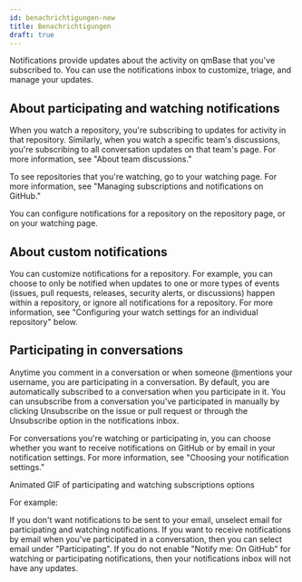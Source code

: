 ---
id: benachrichtigungen-new
title: Benachrichtigungen
draft: true
---

Notifications provide updates about the activity on qmBase that you've subscribed to. You can use the notifications inbox to customize, triage, and manage your updates.

## About participating and watching notifications

When you watch a repository, you're subscribing to updates for activity in that repository. Similarly, when you watch a specific team's discussions, you're subscribing to all conversation updates on that team's page. For more information, see "About team discussions."

To see repositories that you're watching, go to your watching page. For more information, see "Managing subscriptions and notifications on GitHub."

You can configure notifications for a repository on the repository page, or on your watching page.

## About custom notifications

You can customize notifications for a repository. For example, you can choose to only be notified when updates to one or more types of events (issues, pull requests, releases, security alerts, or discussions) happen within a repository, or ignore all notifications for a repository. For more information, see "Configuring your watch settings for an individual repository" below.

## Participating in conversations

Anytime you comment in a conversation or when someone @mentions your username, you are participating in a conversation. By default, you are automatically subscribed to a conversation when you participate in it.
You can unsubscribe from a conversation you've participated in manually by clicking Unsubscribe on the issue or pull request or through the Unsubscribe option in the notifications inbox.

For conversations you're watching or participating in, you can choose whether you want to receive notifications on GitHub or by email in your notification settings. For more information, see "Choosing your notification settings."

Animated GIF of participating and watching subscriptions options

For example:

If you don't want notifications to be sent to your email, unselect email for participating and watching notifications.
If you want to receive notifications by email when you've participated in a conversation, then you can select email under "Participating".
If you do not enable "Notify me: On GitHub" for watching or participating notifications, then your notifications inbox will not have any updates.
